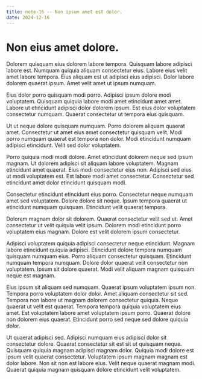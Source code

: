 ```yaml
---
title: note-16 -- Non ipsum amet est dolor.
date: 2024-12-16
---
```


# Non eius amet dolore.

Dolorem quisquam eius dolorem labore tempora. Quisquam labore adipisci labore est. Numquam quiquia aliquam consectetur
eius. Labore eius velit amet labore tempora. Eius aliquam est ut adipisci eius adipisci. Dolor labore dolorem quaerat
ipsum. Amet velit amet ut ipsum numquam.

Eius dolor porro quisquam modi porro. Adipisci ipsum dolore modi voluptatem. Quisquam quiquia labore modi amet
etincidunt amet amet. Labore ut etincidunt adipisci dolor dolorem ipsum. Est eius dolor voluptatem consectetur numquam.
Quaerat consectetur ut tempora eius quisquam.

Ut ut neque dolore quisquam numquam. Porro dolorem aliquam quaerat amet. Consectetur ut amet eius amet consectetur
quisquam velit. Modi porro numquam quaerat est tempora non dolor. Modi etincidunt numquam adipisci etincidunt. Velit sed
dolor voluptatem.

Porro quiquia modi modi dolore. Amet etincidunt dolorem neque sed ipsum magnam. Ut dolorem adipisci sit aliquam labore
voluptatem. Magnam etincidunt amet quaerat. Eius modi consectetur eius non. Adipisci sed eius ut modi voluptatem est.
Est labore modi amet consectetur. Consectetur sed etincidunt amet dolor etincidunt quisquam modi.

Consectetur etincidunt etincidunt eius porro. Consectetur neque numquam amet sed voluptatem. Dolore dolore sit neque.
Ipsum tempora quaerat ut etincidunt numquam quisquam. Etincidunt velit quaerat tempora.

Dolorem magnam dolor sit dolorem. Quaerat consectetur velit sed ut. Amet consectetur ut velit quiquia velit ipsum.
Dolorem modi etincidunt porro voluptatem eius magnam. Dolore est velit dolorem ipsum consectetur.

Adipisci voluptatem quiquia adipisci consectetur neque etincidunt. Magnam labore etincidunt quiquia adipisci. Etincidunt
dolore tempora numquam quisquam numquam eius. Porro aliquam consectetur quisquam. Etincidunt numquam tempora numquam.
Dolore dolor quaerat velit consectetur non voluptatem. Ipsum sit dolore quaerat. Modi velit aliquam magnam quisquam
neque est magnam.

Eius ipsum sit aliquam sed numquam. Quaerat ipsum voluptatem ipsum non. Tempora porro voluptatem dolor dolor. Amet
aliquam consectetur sit sed. Tempora non labore ut magnam dolorem consectetur quiquia. Neque quaerat ut velit est
quaerat. Tempora tempora quiquia voluptatem eius amet. Est voluptatem labore amet voluptatem ipsum porro. Quaerat dolore
non dolorem eius quaerat. Etincidunt porro sed neque sed dolore quiquia dolor.

Ut quaerat adipisci sed. Adipisci numquam eius adipisci dolor sit consectetur dolore. Quaerat consectetur sit est sit ut
quisquam neque. Quisquam quiquia magnam adipisci magnam dolor. Quiquia modi dolore est ipsum velit quaerat consectetur.
Voluptatem ipsum magnam magnam est dolor labore. Non sit non est labore eius. Velit neque quaerat magnam modi. Quaerat
quiquia magnam quisquam dolore etincidunt velit voluptatem.
